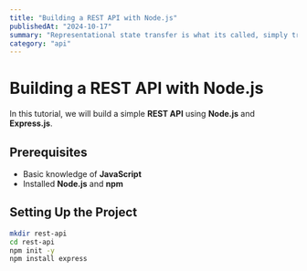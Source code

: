 ```yaml
---
title: "Building a REST API with Node.js"
publishedAt: "2024-10-17"
summary: "Representational state transfer is what its called, simply transfer of data from one place to another"
category: "api"
---
```


# Building a REST API with Node.js

In this tutorial, we will build a simple **REST API** using **Node.js** and **Express.js**.

## Prerequisites

- Basic knowledge of **JavaScript**
- Installed **Node.js** and **npm**

## Setting Up the Project

```bash
mkdir rest-api
cd rest-api
npm init -y
npm install express
